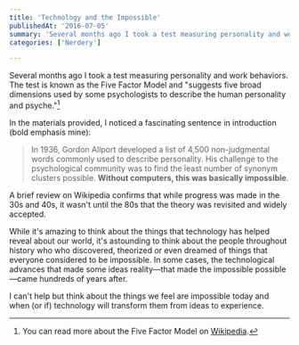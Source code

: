 ```yaml
---
title: 'Technology and the Impossible'
publishedAt: '2016-07-05'
summary: 'Several months ago I took a test measuring personality and work behaviors. The test is known as the Five Factor Model and "suggests five broad dimensions used by some psychologists to describe the hum...'
categories: ['Nerdery']

---
```


Several months ago I took a test measuring personality and work behaviors. The test is known as the Five Factor Model and "suggests five broad dimensions used by some psychologists to describe the human personality and psyche."[^1]

In the materials provided, I noticed a fascinating sentence in introduction (bold emphasis mine):

> In 1936, Gordon Allport developed a list of 4,500 non-judgmental words commonly used to describe personality. His challenge to the psychological community was to find the least number of synonym clusters possible. **Without computers, this was basically impossible**.

A brief review on Wikipedia confirms that while progress was made in the 30s and 40s, it wasn't until the 80s that the theory was revisited and widely accepted.

While it's amazing to think about the things that technology has helped reveal about our world, it's astounding to think about the people throughout history who who discovered, theorized or even dreamed of things that everyone considered to be impossible. In some cases, the technological advances that made some ideas reality—that made the impossible possible—came hundreds of years after.

I can't help but think about the things we feel are impossible today and when (or if) technology will transform them from ideas to experience. 

[^1]: You can read more about the Five Factor Model on [Wikipedia](https://en.wikipedia.org/wiki/Big_Five_personality_traits).
